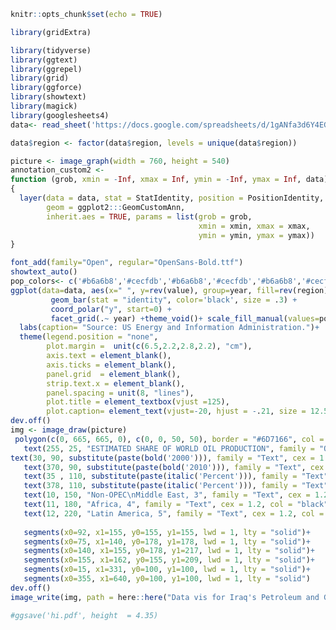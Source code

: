 ```r
knitr::opts_chunk$set(echo = TRUE)
```
```r


library(gridExtra)

library(tidyverse)
library(ggtext)
library(ggrepel)
library(grid)
library(ggforce)
library(showtext)
library(magick)
library(googlesheets4)
data<- read_sheet('https://docs.google.com/spreadsheets/d/1gANfa3d6Y4EGBuODZGbW4m6yHjCOSovfzkFLxvRhBrM/edit?usp=sharing')

data$region <- factor(data$region, levels = unique(data$region))


```
```r

picture <- image_graph(width = 760, height = 540)
annotation_custom2 <- 
function (grob, xmin = -Inf, xmax = Inf, ymin = -Inf, ymax = Inf, data) 
{
  layer(data = data, stat = StatIdentity, position = PositionIdentity, 
        geom = ggplot2:::GeomCustomAnn, 
        inherit.aes = TRUE, params = list(grob = grob, 
                                          xmin = xmin, xmax = xmax, 
                                          ymin = ymin, ymax = ymax))
}

font_add(family="Open", regular="OpenSans-Bold.ttf")
showtext_auto()
pop_colors<- c('#b6a6b8','#cecfdb','#b6a6b8','#cecfdb','#b6a6b8','#cecfdb','#b6a6b8','#cecfdb','#f3b343','#7ba539','#d8252e','#e6e154','#3e6dbe')
ggplot(data=data, aes(x=" ", y=rev(value), group=year, fill=rev(region))) +
         geom_bar(stat = "identity", color='black', size = .3) +
         coord_polar("y", start=0) + 
         facet_grid(.~ year) +theme_void()+ scale_fill_manual(values=pop_colors)+
  labs(caption= "Source: US Energy and Information Administration.")+
  theme(legend.position = "none",
        plot.margin =  unit(c(6.5,2.2,2.8,2.2), "cm"),
        axis.text = element_blank(),
        axis.ticks = element_blank(),
        panel.grid  = element_blank(),
        strip.text.x = element_blank(),
        panel.spacing = unit(8, "lines"),
        plot.title = element_textbox(vjust =125),
        plot.caption= element_text(vjust=-20, hjust = -.21, size = 12.5))
dev.off()
img <- image_draw(picture)
 polygon(c(0, 665, 665, 0), c(0, 0, 50, 50), border = "#6D7166", col = "#6D7166")+
   text(255, 25, "ESTIMATED SHARE OF WORLD OIL PRODUCTION", family = "Open", cex = 1.7, col = "white")+
text(30, 90, substitute(paste(bold('2000'))), family = "Text", cex = 1.2, col = "black")+
   text(370, 90, substitute(paste(bold('2010'))), family = "Text", cex = 1.2, col = "black")+
   text(35 , 110, substitute(paste(italic('Percent'))), family = "Text", cex = 1, col = "black")+
   text(378, 110, substitute(paste(italic('Percent'))), family = "Text", cex = 1, col = "black")+
   text(10, 150, "Non-OPEC\nMiddle East, 3", family = "Text", cex = 1.2, col = "black", pos=4)+
   text(11, 180, "Africa, 4", family = "Text", cex = 1.2, col = "black", pos=4)+
   text(12, 220, "Latin America, 5", family = "Text", cex = 1.2, col = "black", pos=4)+
   
   segments(x0=92, x1=155, y0=155, y1=155, lwd = 1, lty = "solid")+
   segments(x0=75, x1=140, y0=178, y1=178, lwd = 1, lty = "solid")+
   segments(x0=140, x1=155, y0=178, y1=217, lwd = 1, lty = "solid")+
   segments(x0=155, x1=162, y0=155, y1=209, lwd = 1, lty = "solid")+
   segments(x0=15, x1=331, y0=100, y1=100, lwd = 1, lty = "solid")+
   segments(x0=355, x1=640, y0=100, y1=100, lwd = 1, lty = "solid")
dev.off()
image_write(img, path = here::here("Data vis for Iraq's Petroleum and Gas Infrastructure", "Key.png"), format = "png")

#ggsave('hi.pdf', height  = 4.35)

```
